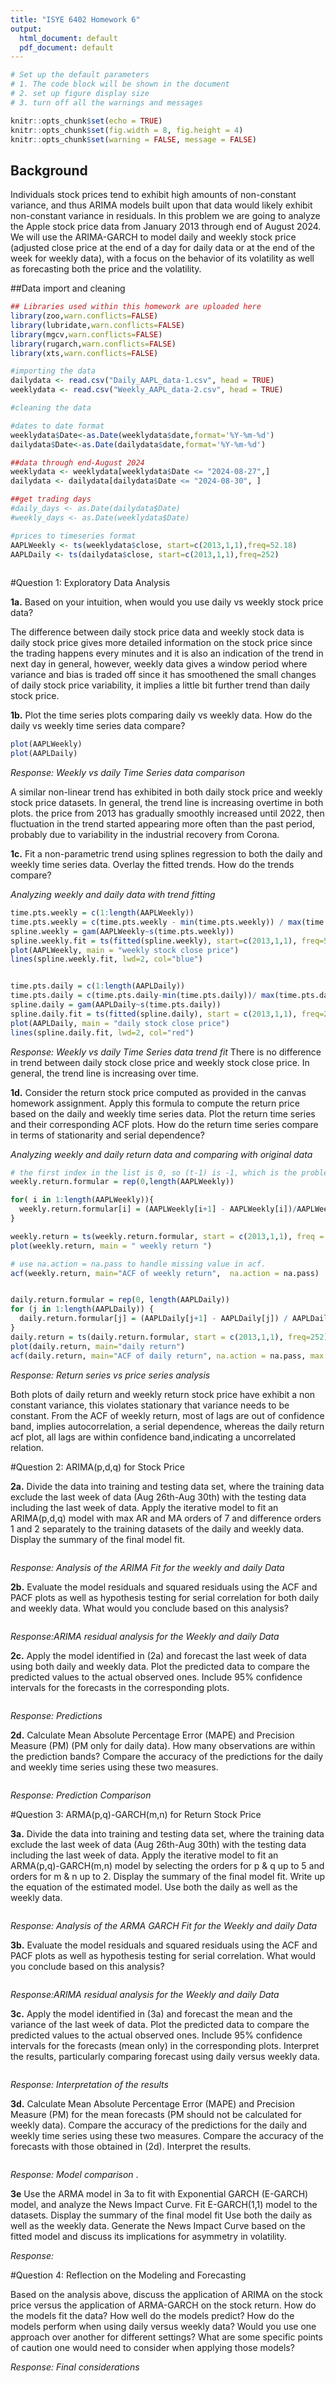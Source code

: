 ```yaml
---
title: "ISYE 6402 Homework 6"
output:
  html_document: default
  pdf_document: default
---
```


```r

# Set up the default parameters
# 1. The code block will be shown in the document
# 2. set up figure display size
# 3. turn off all the warnings and messages

knitr::opts_chunk$set(echo = TRUE)
knitr::opts_chunk$set(fig.width = 8, fig.height = 4)
knitr::opts_chunk$set(warning = FALSE, message = FALSE)
```


## Background

Individuals stock prices tend to exhibit high amounts of non-constant variance, and thus ARIMA models built upon that data would likely exhibit non-constant variance in residuals. In this problem we are going to analyze the Apple stock price data from January 2013 through end of August 2024. We will use the ARIMA-GARCH to model daily and weekly stock price (adjusted close price at the end of a day for daily data or at the end of the week for weekly data), with a focus on the behavior of its volatility as well as forecasting both the price and the volatility.

##Data import and cleaning

```r
## Libraries used within this homework are uploaded here
library(zoo,warn.conflicts=FALSE)
library(lubridate,warn.conflicts=FALSE)
library(mgcv,warn.conflicts=FALSE)
library(rugarch,warn.conflicts=FALSE)
library(xts,warn.conflicts=FALSE)

```

```r
#importing the data
dailydata <- read.csv("Daily_AAPL_data-1.csv", head = TRUE)
weeklydata <- read.csv("Weekly_AAPL_data-2.csv", head = TRUE)

#cleaning the data

#dates to date format
weeklydata$Date<-as.Date(weeklydata$date,format='%Y-%m-%d')
dailydata$Date<-as.Date(dailydata$date,format='%Y-%m-%d')

##data through end-August 2024
weeklydata <- weeklydata[weeklydata$Date <= "2024-08-27",]
dailydata <- dailydata[dailydata$Date <= "2024-08-30", ]

##get trading days
#daily_days <- as.Date(dailydata$Date)
#weekly_days <- as.Date(weeklydata$Date)

#prices to timeseries format
AAPLWeekly <- ts(weeklydata$close, start=c(2013,1,1),freq=52.18)
AAPLDaily <- ts(dailydata$close, start=c(2013,1,1),freq=252)
 
```


#Question 1: Exploratory Data Analysis 

**1a.** Based on your intuition, when would you use daily vs weekly stock price data?

The difference between daily stock price data and weekly stock data is daily stock price gives more detailed information on the stock price since the trading happens every minutes and it is also an indication of the trend in next day in general, however, weekly data gives a window period where variance and bias is traded off since it has smoothened the small changes of daily stock price variability, it implies a little bit further trend than daily stock price. 


**1b.** Plot the time series plots comparing daily vs weekly data. How do the daily vs weekly time series data compare?

```r
plot(AAPLWeekly)
plot(AAPLDaily)
```

*Response: Weekly vs daily Time Series data comparison* 
 
A similar non-linear trend has exhibited in both daily stock price and weekly stock price datasets. In general, the trend line is increasing overtime in both plots. the price from 2013 has gradually smoothly increased until 2022, then fluctuation in the trend started appearing more often than the past period, probably due to variability in the industrial recovery from Corona.  



**1c.** Fit a non-parametric trend using splines regression to both the daily and weekly time series data. Overlay the fitted trends. How do the trends compare?

*Analyzing weekly and daily data with trend fitting*
```r
time.pts.weekly = c(1:length(AAPLWeekly))
time.pts.weekly = c(time.pts.weekly - min(time.pts.weekly)) / max(time.pts.weekly)
spline.weekly = gam(AAPLWeekly~s(time.pts.weekly))
spline.weekly.fit = ts(fitted(spline.weekly), start=c(2013,1,1), freq=52.18)
plot(AAPLWeekly, main = "weekly stock close price")
lines(spline.weekly.fit, lwd=2, col="blue")


time.pts.daily = c(1:length(AAPLDaily))
time.pts.daily = c(time.pts.daily-min(time.pts.daily))/ max(time.pts.daily)
spline.daily = gam(AAPLDaily~s(time.pts.daily))
spline.daily.fit = ts(fitted(spline.daily), start = c(2013,1,1), freq=252)
plot(AAPLDaily, main = "daily stock close price")
lines(spline.daily.fit, lwd=2, col="red")

```


*Response: Weekly vs daily Time Series data trend fit* 
There is no difference in trend between daily stock close price and weekly stock close price. In general, the trend line is increasing over time. 


**1d.** Consider the return stock price computed as provided in the canvas homework assignment. 
Apply this formula to compute the return price based on the daily and weekly time series data. Plot the return time series and their corresponding ACF plots. How do the return time series compare in terms of stationarity and serial dependence?

*Analyzing weekly and daily return data and comparing with original data*
```r
# the first index in the list is 0, so (t-1) is -1, which is the problem, if wants to calculate first return price, we have to use (i+1)'location - i'location
weekly.return.formular = rep(0,length(AAPLWeekly))

for( i in 1:length(AAPLWeekly)){
  weekly.return.formular[i] = (AAPLWeekly[i+1] - AAPLWeekly[i])/AAPLWeekly[i]
}

weekly.return = ts(weekly.return.formular, start = c(2013,1,1), freq = 52.18)
plot(weekly.return, main = " weekly return ")

# use na.action = na.pass to handle missing value in acf.
acf(weekly.return, main="ACF of weekly return",  na.action = na.pass)


daily.return.formular = rep(0, length(AAPLDaily))
for (j in 1:length(AAPLDaily)) {
  daily.return.formular[j] = (AAPLDaily[j+1] - AAPLDaily[j]) / AAPLDaily[j]
}
daily.return = ts(daily.return.formular, start = c(2013,1,1), freq=252)
plot(daily.return, main="daily return")
acf(daily.return, main="ACF of daily return", na.action = na.pass, max.lag=400)

```
*Response: Return series vs price series analysis* 

Both plots of daily return and weekly return stock price have exhibit a non constant variance, this violates stationary that variance needs to be constant. From the ACF of weekly return, most of lags are out of confidence band, implies autocorrelation, a serial dependence, whereas the daily return acf plot, all lags are within confidence band,indicating a uncorrelated relation. 


#Question 2: ARIMA(p,d,q) for Stock Price

**2a.** Divide the data into training and testing data set, where the training data exclude the last week of data (Aug 26th-Aug 30th) with the testing data including the last week of data. Apply the iterative model to fit an ARIMA(p,d,q) model with max AR and MA orders of 7 and difference orders 1 and 2 separately to the training datasets of the daily and weekly data. Display the summary of the final model fit.

```r


```



*Response: Analysis of the ARIMA Fit for the weekly and daily Data* 



**2b.** Evaluate the model residuals and squared residuals using the ACF and PACF plots as well as hypothesis testing for serial correlation for both daily and weekly data. What would you conclude based on this analysis?

```r

```

*Response:ARIMA residual analysis for the Weekly and daily Data*



**2c.** Apply the model identified in (2a) and forecast the last week of data using both daily and weekly data. Plot the predicted data to compare the predicted values to the actual observed ones. Include 95% confidence intervals for the forecasts in the corresponding plots.

```r


```
*Response: Predictions*



**2d.** Calculate Mean Absolute Percentage Error (MAPE) and Precision Measure (PM) (PM only for daily data). How many observations are within the prediction bands? Compare the accuracy of the predictions for the daily and weekly time series using these two measures. 

```r


```

*Response: Prediction Comparison* 


#Question 3: ARMA(p,q)-GARCH(m,n) for Return Stock Price 

**3a.** Divide the data into training and testing data set, where the training data exclude the last week of data (Aug 26th-Aug 30th) with the testing data including the last week of data. Apply the iterative model to fit an ARMA(p,q)-GARCH(m,n) model by selecting the orders for p & q up to 5 and orders for m & n up to 2. Display the summary of the final model fit. Write up the equation of the estimated model. Use both the daily as well as the weekly data.


```r


```

*Response: Analysis of the ARMA GARCH Fit for the Weekly and daily Data* 




**3b.** Evaluate the model residuals and squared residuals using the ACF and PACF plots as well as hypothesis testing for serial correlation. What would you conclude based on this analysis?


```r


```


*Response:ARIMA residual analysis for the Weekly and daily Data*

**3c.** Apply the model identified in (3a) and forecast the mean and the variance of the last week of data. Plot the predicted data to compare the predicted values to the actual observed ones. Include 95% confidence intervals for the forecasts (mean only) in the corresponding plots. Interpret the results, particularly comparing forecast using daily versus weekly data.


```r

```

*Response: Interpretation of the results*



**3d.** Calculate Mean Absolute Percentage Error (MAPE) and Precision Measure (PM) for the mean forecasts (PM should not be calculated for weekly data).  Compare the accuracy of the predictions for the daily and weekly time series using these two measures. Compare the accuracy of the forecasts with those obtained in (2d). Interpret the results.

```r


```

*Response: Model comparison * . 

**3e**  Use the ARMA model in 3a to fit with Exponential GARCH (E-GARCH) model, and analyze the News Impact Curve. Fit E-GARCH(1,1) model to the datasets. Display the summary of the final model fit Use both the daily as well as the weekly data. Generate the News Impact Curve based on the fitted model and discuss its implications for asymmetry in volatility.

*Response:*

#Question 4: Reflection on the Modeling and Forecasting 

Based on the analysis above, discuss the application of ARIMA on the stock price versus the application of ARMA-GARCH on the stock return. How do the models fit the data? How well do the models predict?  How do the models perform when using daily versus weekly data? Would you use one approach over another for different settings? What are some specific points of caution one would need to consider when applying those models?

*Response: Final considerations*



